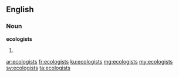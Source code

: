 ==English==

===Noun===
'''ecologists'''

# {{plural of|[[ecologist]]}}

[[ar:ecologists]]
[[fr:ecologists]]
[[ku:ecologists]]
[[mg:ecologists]]
[[my:ecologists]]
[[sv:ecologists]]
[[ta:ecologists]]